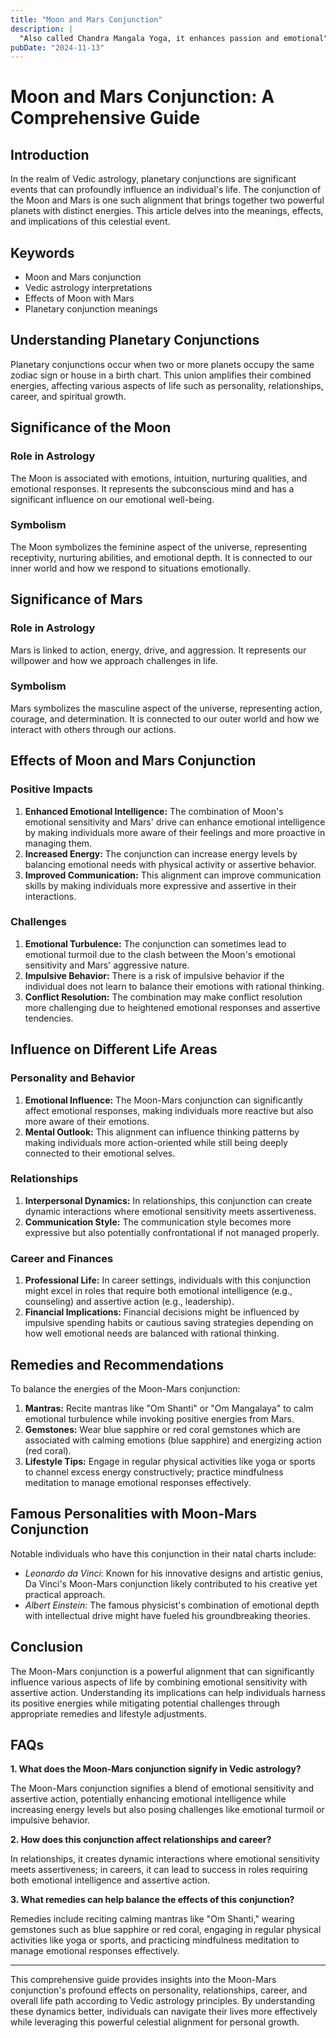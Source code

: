 ```yaml
---
title: "Moon and Mars Conjunction"
description: |
  "Also called Chandra Mangala Yoga, it enhances passion and emotional"
pubDate: "2024-11-13"
---
```


# Moon and Mars Conjunction: A Comprehensive Guide

## Introduction

In the realm of Vedic astrology, planetary conjunctions are significant events that can profoundly influence an individual's life. The conjunction of the Moon and Mars is one such alignment that brings together two powerful planets with distinct energies. This article delves into the meanings, effects, and implications of this celestial event.

## Keywords

- Moon and Mars conjunction
- Vedic astrology interpretations
- Effects of Moon with Mars
- Planetary conjunction meanings

## Understanding Planetary Conjunctions

Planetary conjunctions occur when two or more planets occupy the same zodiac sign or house in a birth chart. This union amplifies their combined energies, affecting various aspects of life such as personality, relationships, career, and spiritual growth.

## Significance of the Moon

### Role in Astrology

The Moon is associated with emotions, intuition, nurturing qualities, and emotional responses. It represents the subconscious mind and has a significant influence on our emotional well-being.

### Symbolism

The Moon symbolizes the feminine aspect of the universe, representing receptivity, nurturing abilities, and emotional depth. It is connected to our inner world and how we respond to situations emotionally.

## Significance of Mars

### Role in Astrology

Mars is linked to action, energy, drive, and aggression. It represents our willpower and how we approach challenges in life.

### Symbolism

Mars symbolizes the masculine aspect of the universe, representing action, courage, and determination. It is connected to our outer world and how we interact with others through our actions.

## Effects of Moon and Mars Conjunction

### Positive Impacts

1. **Enhanced Emotional Intelligence:** The combination of Moon's emotional sensitivity and Mars' drive can enhance emotional intelligence by making individuals more aware of their feelings and more proactive in managing them.
2. **Increased Energy:** The conjunction can increase energy levels by balancing emotional needs with physical activity or assertive behavior.
3. **Improved Communication:** This alignment can improve communication skills by making individuals more expressive and assertive in their interactions.

### Challenges

1. **Emotional Turbulence:** The conjunction can sometimes lead to emotional turmoil due to the clash between the Moon's emotional sensitivity and Mars' aggressive nature.
2. **Impulsive Behavior:** There is a risk of impulsive behavior if the individual does not learn to balance their emotions with rational thinking.
3. **Conflict Resolution:** The combination may make conflict resolution more challenging due to heightened emotional responses and assertive tendencies.

## Influence on Different Life Areas

### Personality and Behavior

1. **Emotional Influence:** The Moon-Mars conjunction can significantly affect emotional responses, making individuals more reactive but also more aware of their emotions.
2. **Mental Outlook:** This alignment can influence thinking patterns by making individuals more action-oriented while still being deeply connected to their emotional selves.

### Relationships

1. **Interpersonal Dynamics:** In relationships, this conjunction can create dynamic interactions where emotional sensitivity meets assertiveness.
2. **Communication Style:** The communication style becomes more expressive but also potentially confrontational if not managed properly.

### Career and Finances

1. **Professional Life:** In career settings, individuals with this conjunction might excel in roles that require both emotional intelligence (e.g., counseling) and assertive action (e.g., leadership).
2. **Financial Implications:** Financial decisions might be influenced by impulsive spending habits or cautious saving strategies depending on how well emotional needs are balanced with rational thinking.

## Remedies and Recommendations

To balance the energies of the Moon-Mars conjunction:

1. **Mantras:** Recite mantras like "Om Shanti" or "Om Mangalaya" to calm emotional turbulence while invoking positive energies from Mars.
2. **Gemstones:** Wear blue sapphire or red coral gemstones which are associated with calming emotions (blue sapphire) and energizing action (red coral).
3. **Lifestyle Tips:** Engage in regular physical activities like yoga or sports to channel excess energy constructively; practice mindfulness meditation to manage emotional responses effectively.

## Famous Personalities with Moon-Mars Conjunction

Notable individuals who have this conjunction in their natal charts include:

- *Leonardo da Vinci*: Known for his innovative designs and artistic genius, Da Vinci's Moon-Mars conjunction likely contributed to his creative yet practical approach.
- *Albert Einstein*: The famous physicist's combination of emotional depth with intellectual drive might have fueled his groundbreaking theories.

## Conclusion

The Moon-Mars conjunction is a powerful alignment that can significantly influence various aspects of life by combining emotional sensitivity with assertive action. Understanding its implications can help individuals harness its positive energies while mitigating potential challenges through appropriate remedies and lifestyle adjustments.

## FAQs

**1. What does the Moon-Mars conjunction signify in Vedic astrology?**

The Moon-Mars conjunction signifies a blend of emotional sensitivity and assertive action, potentially enhancing emotional intelligence while increasing energy levels but also posing challenges like emotional turmoil or impulsive behavior.

**2. How does this conjunction affect relationships and career?**

In relationships, it creates dynamic interactions where emotional sensitivity meets assertiveness; in careers, it can lead to success in roles requiring both emotional intelligence and assertive action.

**3. What remedies can help balance the effects of this conjunction?**

Remedies include reciting calming mantras like "Om Shanti," wearing gemstones such as blue sapphire or red coral, engaging in regular physical activities like yoga or sports, and practicing mindfulness meditation to manage emotional responses effectively.


---

This comprehensive guide provides insights into the Moon-Mars conjunction's profound effects on personality, relationships, career, and overall life path according to Vedic astrology principles. By understanding these dynamics better, individuals can navigate their lives more effectively while leveraging this powerful celestial alignment for personal growth.